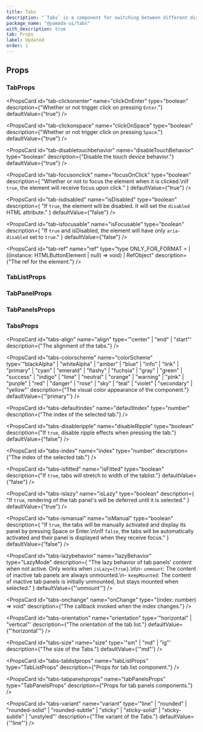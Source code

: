 ```yaml
---
title: Tabs
description: "`Tabs` is a component for switching between different display areas."
package_name: "@yamada-ui/tabs"
with_description: true
tab: Props
label: Updated
order: 1
---
```


## Props

### TabProps

<PropsCard
  id="tab-clickonenter"
  name="clickOnEnter"
  type="boolean"
  description={"Whether or not trigger click on pressing `Enter`."}
  defaultValue={"true"}
/>

<PropsCard
  id="tab-clickonspace"
  name="clickOnSpace"
  type="boolean"
  description={"Whether or not trigger click on pressing `Space`."}
  defaultValue={"true"}
/>

<PropsCard
  id="tab-disabletouchbehavior"
  name="disableTouchBehavior"
  type="boolean"
  description={"Disable the touch device behavior."}
  defaultValue={"true"}
/>

<PropsCard
  id="tab-focusonclick"
  name="focusOnClick"
  type="boolean"
  description={
    "Whether or not to focus the element when it is clicked.\nIf `true`, the element will receive focus upon click."
  }
  defaultValue={"true"}
/>

<PropsCard
  id="tab-isdisabled"
  name="isDisabled"
  type="boolean"
  description={
    "If `true`, the element will be disabled. It will set the `disabled` HTML attribute."
  }
  defaultValue={"false"}
/>

<PropsCard
  id="tab-isfocusable"
  name="isFocusable"
  type="boolean"
  description={
    "If `true` and isDisabled, the element will have only `aria-disabled` set to `true`."
  }
  defaultValue={"false"}
/>

<PropsCard
  id="tab-ref"
  name="ref"
  type="type ONLY_FOR_FORMAT =
  | ((instance: HTMLButtonElement | null) => void)
  | RefObject<HTMLButtonElement>"
  description={"The ref for the element."}
/>

### TabListProps

### TabPanelProps

### TabPanelsProps

### TabsProps

<PropsCard
  id="tabs-align"
  name="align"
  type='"center" | "end" | "start"'
  description={"The alignment of the tabs."}
/>

<PropsCard
  id="tabs-colorscheme"
  name="colorScheme"
  type='"blackAlpha" | "whiteAlpha" | "amber" | "blue" | "info" | "link" | "primary" | "cyan" | "emerald" | "flashy" | "fuchsia" | "gray" | "green" | "success" | "indigo" | "lime" | "neutral" | "orange" | "warning" | "pink" | "purple" | "red" | "danger" | "rose" | "sky" | "teal" | "violet" | "secondary" | "yellow"'
  description={"The visual color appearance of the component."}
  defaultValue={'"primary"'}
/>

<PropsCard
  id="tabs-defaultindex"
  name="defaultIndex"
  type="number"
  description={"The index of the selected tab."}
/>

<PropsCard
  id="tabs-disableripple"
  name="disableRipple"
  type="boolean"
  description={"If `true`, disable ripple effects when pressing the tab."}
  defaultValue={"false"}
/>

<PropsCard
  id="tabs-index"
  name="index"
  type="number"
  description={"The index of the selected tab."}
/>

<PropsCard
  id="tabs-isfitted"
  name="isFitted"
  type="boolean"
  description={"If `true`, tabs will stretch to width of the tablist."}
  defaultValue={"false"}
/>

<PropsCard
  id="tabs-islazy"
  name="isLazy"
  type="boolean"
  description={
    "If `true`, rendering of the tab panel's will be deferred until it is selected."
  }
  defaultValue={"true"}
/>

<PropsCard
  id="tabs-ismanual"
  name="isManual"
  type="boolean"
  description={
    "If `true`, the tabs will be manually activated and display its panel by pressing Space or Enter.\n\nIf `false`, the tabs will be automatically activated and their panel is displayed when they receive focus."
  }
  defaultValue={"false"}
/>

<PropsCard
  id="tabs-lazybehavior"
  name="lazyBehavior"
  type="LazyMode"
  description={
    "The lazy behavior of tab panels' content when not active. Only works when `isLazy={true}`.\n\n- `unmount`: The content of inactive tab panels are always unmounted.\n- `keepMounted`: The content of inactive tab panels is initially unmounted, but stays mounted when selected."
  }
  defaultValue={"'unmount'"}
/>

<PropsCard
  id="tabs-onchange"
  name="onChange"
  type="(index: number) => void"
  description={"The callback invoked when the index changes."}
/>

<PropsCard
  id="tabs-orientation"
  name="orientation"
  type='"horizontal" | "vertical"'
  description={"The orientation of the tab list."}
  defaultValue={"'horizontal'"}
/>

<PropsCard
  id="tabs-size"
  name="size"
  type='"sm" | "md" | "lg"'
  description={"The size of the Tabs."}
  defaultValue={'"md"'}
/>

<PropsCard
  id="tabs-tablistprops"
  name="tabListProps"
  type="TabListProps"
  description={"Props for tab list component."}
/>

<PropsCard
  id="tabs-tabpanelsprops"
  name="tabPanelsProps"
  type="TabPanelsProps"
  description={"Props for tab panels components."}
/>

<PropsCard
  id="tabs-variant"
  name="variant"
  type='"line" | "rounded" | "rounded-solid" | "rounded-subtle" | "sticky" | "sticky-solid" | "sticky-subtle" | "unstyled"'
  description={"The variant of the Tabs."}
  defaultValue={'"line"'}
/>
